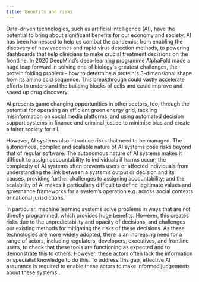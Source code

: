 ```yaml
---
title: Benefits and risks
---
```



Data-driven technologies, such as artificial intelligence (AI), have the potential to bring about significant benefits for our economy and society. AI has been harnessed to help us combat the pandemic; from enabling the discovery of new vaccines and rapid virus detection methods, to powering dashboards that help clinicians to make crucial treatment decisions on the frontline. In 2020 DeepMind’s deep-learning programme AlphaFold made a huge leap forward in solving one of biology's greatest challenges, the protein folding problem - how to determine a protein's 3-dimensional shape from its amino acid sequence. This breakthrough could vastly accelerate efforts to understand the building blocks of cells and could improve and speed up drug discovery.

AI presents game changing opportunities in other sectors, too, through the potential for operating an efficient green energy grid, tackling misinformation on social media platforms, and using automated decision support systems in finance and criminal justice to minimise bias and create a fairer society for all.

However, AI systems also introduce risks that need to be managed. The autonomous, complex and scalable nature of AI systems pose risks beyond that of regular software. The autonomous nature of AI systems makes it difficult to assign accountability to individuals if harms occur; the complexity of AI systems often prevents users or affected individuals from understanding the link between a system’s output or decision and its causes, providing further challenges to assigning accountability; and the scalability of AI makes it particularly difficult to define legitimate values and governance frameworks for a system’s operation e.g. across social contexts or national jurisdictions.

In particular, machine learning systems solve problems in ways that are not directly programmed, which provides huge benefits. However, this creates risks due to the unpredictability and opacity of decisions, and challenges our existing methods for mitigating the risks of these decisions.
As these technologies are more widely adopted, there is an increasing need for a range of actors, including regulators, developers, executives, and frontline users, to check that these tools are functioning as expected and to demonstrate this to others.
However, these actors often lack the information or specialist knowledge to do this. To address this gap, effective AI assurance is required to enable these actors to make informed judgements about these systems .
